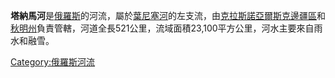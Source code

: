{{Unreferenced|time=2017-07-10T18:52:29+00:00}}
'''塔納馬河'''是[[俄羅斯|俄羅斯]]的河流，屬於[[葉尼塞河|葉尼塞河]]的左支流，由[[克拉斯諾亞爾斯克邊疆區|克拉斯諾亞爾斯克邊疆區]]和[[秋明州|秋明州]]負責管轄，河道全長521公里，流域面積23,100平方公里，河水主要來自雨水和融雪。

{{葉尼塞河}}

[[Category:俄羅斯河流|Category:俄羅斯河流]]

{{Russia-geo-stub}}